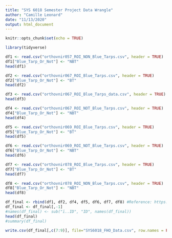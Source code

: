 ```yaml
---
title: "SYS 6018 Semester Project Data Wrangle"
author: "Camille Leonard"
date: "11/13/2020"
output: html_document
---
```


```r
knitr::opts_chunk$set(echo = TRUE)
```

```r
library(tidyverse)
```


```r
df1 <- read.csv("orthovnir057_ROI_NON_Blue_Tarps.csv", header = TRUE)
df1["Blue_Tarp_Or_Not"] <- "NBT"
head(df1)
```

```r
df2 <- read.csv("orthovnir067_ROI_Blue_Tarps.csv", header = TRUE)
df2["Blue_Tarp_Or_Not"] <- "BT"
head(df2)
```

```r
df3 <- read.csv("orthovnir067_ROI_Blue_Tarps_data.csv", header = TRUE)
head(df3)
```

```r
df4 <- read.csv("orthovnir067_ROI_NOT_Blue_Tarps.csv", header = TRUE) 
df4["Blue_Tarp_Or_Not"] <- "NBT"
head(df4)
```

```r
df5 <- read.csv("orthovnir069_ROI_Blue_Tarps.csv", header = TRUE) 
df5["Blue_Tarp_Or_Not"] <- "BT"
head(df5)
```

```r
df6 <- read.csv("orthovnir069_ROI_NOT_Blue_Tarps.csv", header = TRUE)
df6["Blue_Tarp_Or_Not"] <- "NBT"
head(df6)
```

```r
df7 <- read.csv("orthovnir078_ROI_Blue_Tarps.csv", header = TRUE)
df7["Blue_Tarp_Or_Not"] <- "BT"
head(df7)
```

```r
df8 <- read.csv("orthovnir078_ROI_NON_Blue_Tarps.csv", header = TRUE)
df8["Blue_Tarp_Or_Not"] <- "NBT"
head(df8)
```

```r
df_final <- rbind(df1, df2, df4, df5, df6, df7, df8) #Reference: https://clayford.github.io/dwir/dwr_05_combine_merge_rehsape_data.html 
df_final <- df_final[,-1]
#names(df_final) <- sub("ï..ID", "ID", names(df_final))
head(df_final)
#summary(df_final)
```
```r
write.csv(df_final[,c(7:9)], file="SYS6018_FHO_Data.csv", row.names = FALSE) #Reference: https://datatofish.com/export-dataframe-to-csv-in-r/ 
```

